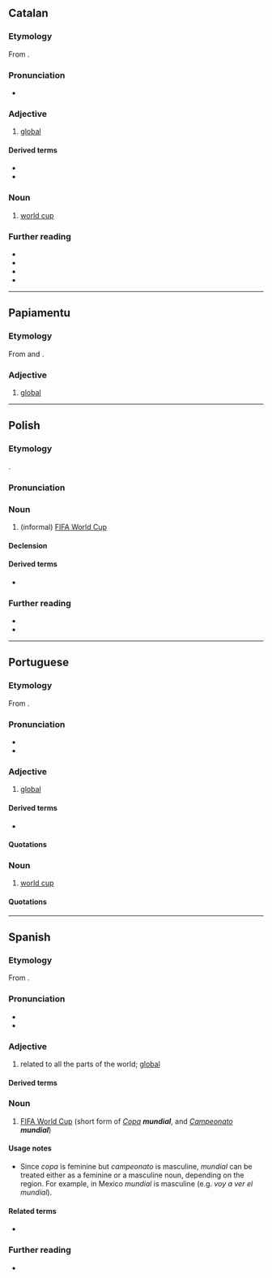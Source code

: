 ==Catalan==

===Etymology===
From {{der|ca|LL.|mundialis}}.

===Pronunciation===
* {{ca-IPA}}

===Adjective===
{{ca-adj|mf}}

# [[global]]

====Derived terms====
* {{l|ca|mundialment}}
* {{l|ca|Nou Ordre Mundial}}

===Noun===
{{ca-noun|m}}

# [[world cup]]

===Further reading===
* {{R:IEC2}}
* {{R:GDLC}}
* {{R:DNV}}
* {{R:DCVB}}

----

==Papiamentu==

===Etymology===
From {{der|pap|pt|mundial}} and {{der|pap|es|mundial}}.

===Adjective===
{{head|pap|adjective}}

# [[global]]

----

==Polish==
{{wp|lang=pl}}

===Etymology===
{{bor+|pl|es|mundial}}.

===Pronunciation===
{{pl-p|a=Pl-mundial.ogg}}

===Noun===
{{pl-noun|m-in}}

# (informal) [[w:FIFA World Cup|FIFA World Cup]]

====Declension====
{{pl-decl-noun
|mundial|mundiale
|mundialu|mundiali/mundialów
|mundialowi|mundialom
|mundial|mundiale
|mundialem|mundialami
|mundialu|mundialach
|mundialu|mundiale
}}

====Derived terms====
* {{l|pl|mundialowy}}

===Further reading===
* {{R:pl:WSJP}}
* {{R:pl:PWN}}

{{C|pl|Football (soccer)}}

----

==Portuguese==

===Etymology===
From {{der|pt|LL.|mundialis}}.

===Pronunciation===
{{pt-IPA}}
* {{hyphenation|pt|mun|di|al}}
* {{rhymes|pt|al|aw|s=3}}

===Adjective===
{{pt-adj|mundia|l}}

# [[global]]

====Derived terms====
* {{l|pt|mundialmente}}

====Quotations====
{{seeCites|pt}}

===Noun===
{{pt-noun|m}}

# [[world cup]]

====Quotations====
{{seeCites|pt}}

----

==Spanish==

===Etymology===
From {{der|es|LL.|mundialis}}.

===Pronunciation===
{{es-IPA}}
* {{audio|es|LL-Q1321 (spa)-AdrianAbdulBaha-mundial.wav|Audio (Colombia)}}
* {{hyphenation|es|mun|dial}}

===Adjective===
{{es-adj}}

# related to all the parts of the world; [[global]]

====Derived terms====
{{col3|es
|Copa Mundial
|en el mundo mundial
|guerra mundial
|mundialmente
}}

===Noun===
{{es-noun|mf}}

# [[w:FIFA World Cup|FIFA World Cup]] (short form of ''[[copa#Spanish|Copa]] '''mundial''''', and ''[[campeonato#Spanish|Campeonato]] '''mundial''''')

====Usage notes====
* Since ''copa'' is feminine but ''campeonato'' is masculine, ''mundial'' can be treated either as a feminine or a masculine noun, depending on the region. For example, in Mexico ''mundial'' is masculine (e.g. ''voy a ver el mundial'').

====Related terms====
* {{l|es|mundo}}

===Further reading===
* {{R:DRAE}}